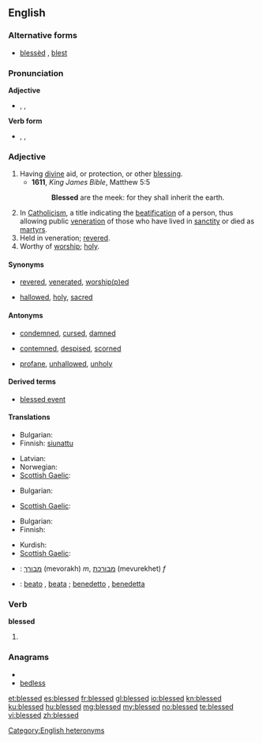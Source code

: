 ==English==

===Alternative forms===
* [[blessèd]] {{italbrac|archaic}}, [[blest]] {{italbrac|archaic}}

===Pronunciation===
'''Adjective'''
* {{enPR|blĕst|blĕsʹĭd}}, {{IPA|/blɛst/|/ˈblɛs.ɨd/}}, {{SAMPA|/blEst/|/"blEs.Id/}} 

'''Verb form'''
* {{enPR|blĕst}}, {{IPA|/blɛst/}}, {{SAMPA|/blEst/}}

[[Category:English heteronyms]]

===Adjective===
{{en-adj|more}}

# Having [[divine]] aid, or protection, or other [[blessing]].
#* '''1611''', ''King James Bible'', Matthew 5:5
#*: '''Blessed''' are the meek: for they shall inherit the earth.
# In [[Catholicism]], a title indicating the [[beatification]] of a person, thus allowing public [[veneration]] of those who have lived in [[sanctity]] or died as [[martyr]]s.
# Held in veneration; [[revere|revered]].
# Worthy of [[worship]]; [[holy]].

====Synonyms====
* {{sense|revered}} [[revered]], [[venerate]]d, [[worship|worship(p)ed]]
* {{sense|holy}} [[hallowed]], [[holy]], [[sacred]]

====Antonyms====
* {{sense|having divine aid, or protection, or other blessing}} [[condemned]], [[cursed]], [[damned]]
* {{sense|revered}} [[contemn]]ed, [[despise]]d, [[scorn]]ed
* {{sense|holy}} [[profane]], [[unhallowed]], [[unholy]]

====Derived terms====
* [[blessed event]]

====Translations====
{{trans-top|having divine aid, or protection, or other blessing}}
* Bulgarian: {{t+|bg|благословен}}
* Finnish: [[siunattu]]
{{trans-mid}}
* Latvian: {{t|lv|svētīts}}
* Norwegian: {{t|no|velsignet}}
* [[Scottish Gaelic]]: {{t-|gd|naomh|xs=Scottish Gaelic}}
{{trans-bottom}}

{{trans-top|In Catholicism, a title indicating the beatification of a person}}
* Bulgarian: {{t|bg|блажен}}
{{trans-mid}}
* [[Scottish Gaelic]]: {{t-|gd|naomh|xs=Scottish Gaelic}}
{{trans-bottom}}

{{trans-top|held in veneration; revered}}
{{trans-mid}}
{{trans-bottom}}

{{trans-top|worthy of worship; holy}}
* Bulgarian: {{t|bg|свещен}}
* Finnish: {{t+|fi|pyhä}}
{{trans-mid}}
* Kurdish: {{ku-Arab|[[پیرۆز]]}}
* [[Scottish Gaelic]]: {{t-|gd|naomh|xs=Scottish Gaelic}}
{{trans-bottom}}

{{checktrans-top}}
* {{ttbc|he}}: [[מבורך]] (mevorakh) ''m'', [[מבורכת]] (mevurekhet) ''f''
{{trans-mid}}
* {{ttbc|it}}: [[beato]] {{m}}, [[beata]] {{f}}; [[benedetto]] {{m}}, [[benedetta]] {{f}}
{{trans-bottom}}

===Verb===
'''blessed'''

# {{past of|bless}}

<!--Antonyms, etc, belong at the infinitive only
====Antonyms====
* [[cursed]]
* [[condemned]]
-->

===Anagrams===
* {{alphagram|bdeelss}}
* [[bedless#English|bedless]]

[[et:blessed]]
[[es:blessed]]
[[fr:blessed]]
[[gl:blessed]]
[[io:blessed]]
[[kn:blessed]]
[[ku:blessed]]
[[hu:blessed]]
[[mg:blessed]]
[[my:blessed]]
[[no:blessed]]
[[te:blessed]]
[[vi:blessed]]
[[zh:blessed]]